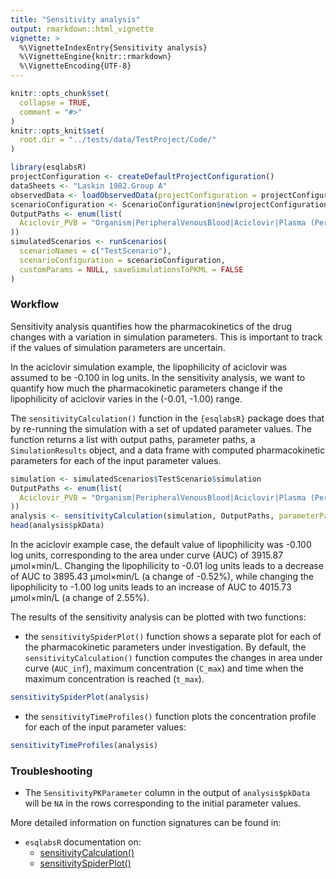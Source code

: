 ```yaml
---
title: "Sensitivity analysis"
output: rmarkdown::html_vignette
vignette: >
  %\VignetteIndexEntry{Sensitivity analysis}
  %\VignetteEngine{knitr::rmarkdown}
  %\VignetteEncoding{UTF-8}
---
```


```r
knitr::opts_chunk$set(
  collapse = TRUE,
  comment = "#>"
)
knitr::opts_knit$set(
  root.dir = "../tests/data/TestProject/Code/"
)
```

```r
library(esqlabsR)
projectConfiguration <- createDefaultProjectConfiguration()
dataSheets <- "Laskin 1982.Group A"
observedData <- loadObservedData(projectConfiguration = projectConfiguration, sheets = dataSheets)
scenarioConfiguration <- ScenarioConfiguration$new(projectConfiguration)
OutputPaths <- enum(list(
  Aciclovir_PVB = "Organism|PeripheralVenousBlood|Aciclovir|Plasma (Peripheral Venous Blood)"
))
simulatedScenarios <- runScenarios(
  scenarioNames = c("TestScenario"),
  scenarioConfiguration = scenarioConfiguration,
  customParams = NULL, saveSimulationsToPKML = FALSE
)
```

### Workflow

Sensitivity analysis quantifies how the pharmacokinetics of the drug changes with a variation in simulation parameters. This is important to track if the values of simulation parameters are uncertain.

In the aciclovir simulation example, the lipophilicity of aciclovir was assumed to be -0.100 in log units. In the sensitivity analysis, we want to quantify how much the pharmacokinetic parameters change if the lipophilicity of aciclovir varies in the (-0.01, -1.00) range.

The `sensitivityCalculation()` function in the `{esqlabsR}` package does that by re-running the simulation with a set of updated parameter values. The function returns a list with output paths, parameter paths, a `SimulationResults` object, and a data frame with computed pharmacokinetic parameters for each of the input parameter values.

```r
simulation <- simulatedScenarios$TestScenario$simulation
OutputPaths <- enum(list(
  Aciclovir_PVB = "Organism|PeripheralVenousBlood|Aciclovir|Plasma (Peripheral Venous Blood)"
))
analysis <- sensitivityCalculation(simulation, OutputPaths, parameterPaths = "Aciclovir|Lipophilicity")
head(analysis$pkData)
```

In the aciclovir example case, the default value of lipophilicity was -0.100 log units, corresponding to the area under curve (AUC) of 3915.87 µmol×min/L. Changing the lipophilicity to -0.01 log units leads to a decrease of AUC to 3895.43 µmol×min/L (a change of -0.52%), while changing the lipophilicity to -1.00 log units leads to an increase of AUC to 4015.73 µmol×min/L (a change of 2.55%).

The results of the sensitivity analysis can be plotted with two functions:

* the `sensitivitySpiderPlot()` function shows a separate plot for each of the pharmacokinetic parameters under investigation. By default, the `sensitivityCalculation()` function computes the changes in area under curve (`AUC_inf`), maximum concentration (`C_max`) and time when the maximum concentration is reached (`t_max`).

```r
sensitivitySpiderPlot(analysis)
```

* the `sensitivityTimeProfiles()` function plots the concentration profile for each of the input parameter values:

```r
sensitivityTimeProfiles(analysis)
```

### Troubleshooting

* The `SensitivityPKParameter` column in the output of `analysis$pkData` will be `NA` in the rows corresponding to the initial parameter values.

More detailed information on function signatures can be found in:

* `esqlabsR` documentation on:
    * [sensitivityCalculation()](https://esqlabs.github.io/esqlabsR/reference/sensitivityCalculation.html)
    * [sensitivitySpiderPlot()](https://esqlabs.github.io/esqlabsR/reference/sensitivitySpiderPlot.html)
